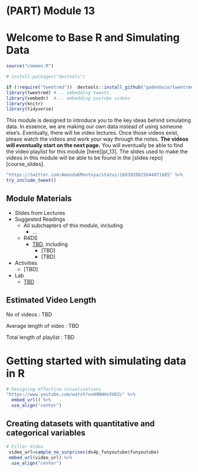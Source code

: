 # (PART) Module 13 {-}

# Welcome to Base R and Simulating Data

```r
source("common.R")

# install.packages("devtools")

if (!require("tweetrmd"))  devtools::install_github("gadenbuie/tweetrmd")
library(tweetrmd) #... embedding tweets
library(vembedr)  #... embedding youtube videos
library(knitr)
library(tidyverse)
```

This module is designed to introduce you to the key ideas behind simulating data. In essence, we are making our own data instead of using someone else's. Eventually, there will be video lectures. Once those videos exist, please watch the videos and work your way through the notes. **The videos will eventually start on the next page.**  You will eventually be able to find the video playlist for this module [here][pl_13]. The slides used to make the videos in this module will be able to be found in the [slides repo][course_slides].

```r
"https://twitter.com/AmandaKMontoya/status/1683928825644871685" %>%
try_include_tweet()
```

## Module Materials

* Slides from Lectures
* Suggested Readings
  * All subchapters of this module, including
    * ...
  * R4DS
    * [TBD](https://r4ds.had.co.nz/), including
      * [TBD]
      * [TBD]
* Activities
  * [TBD]
* Lab
  * [TBD](#labTBD)

## Estimated Video Length

<!--https://ytplaylist-len.herokuapp.com/ -->

No of videos : TBD

Average length of video : TBD

Total length of playlist : TBD



# Getting started with simulating data in R

```r
# Designing effective visualizations
"https://www.youtube.com/watch?v=H9NHHs5VKZc" %>%
  embed_url() %>%
  use_align("center")
```
<!--
You can follow along with the slides [here][d13_goodviz] if they do not appear below.

```r
slide_url(ds4p_urls, "d13_goodviz") %>%
  include_url(height = "400px")
```

-->

## Creating datasets with quantitative and categorical variables

```r
# Filler Video
 video_url=sample_no_surprises(ds4p_funyoutube$funyoutube)
 embed_url(video_url) %>%
  use_align("center")
```

<!--
You can follow along with the slides [here][d13b_moreggplot] if they do not appear below.

```r
slide_url(ds4p_urls, "d13b_moreggplot") %>%
  include_url(height = "400px")
```

-->